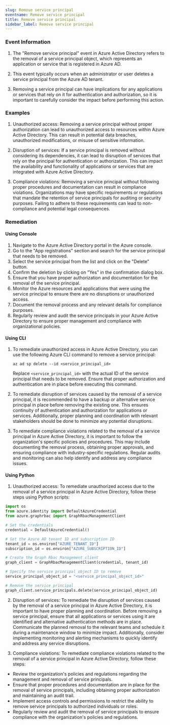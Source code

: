 ```yaml
--- 
slug: Remove service principal
eventname: Remove service principal
title: Remove service principal
sidebar_label: Remove service principal
---
```

                       
### Event Information

1. The "Remove service principal" event in Azure Active Directory refers to the removal of a service principal object, which represents an application or service that is registered in Azure AD.

2. This event typically occurs when an administrator or user deletes a service principal from the Azure AD tenant.

3. Removing a service principal can have implications for any applications or services that rely on it for authentication and authorization, so it is important to carefully consider the impact before performing this action.


### Examples

1. Unauthorized access: Removing a service principal without proper authorization can lead to unauthorized access to resources within Azure Active Directory. This can result in potential data breaches, unauthorized modifications, or misuse of sensitive information.

2. Disruption of services: If a service principal is removed without considering its dependencies, it can lead to disruption of services that rely on the principal for authentication or authorization. This can impact the availability and functionality of applications or services that are integrated with Azure Active Directory.

3. Compliance violations: Removing a service principal without following proper procedures and documentation can result in compliance violations. Organizations may have specific requirements or regulations that mandate the retention of service principals for auditing or security purposes. Failing to adhere to these requirements can lead to non-compliance and potential legal consequences.

### Remediation

#### Using Console

1. Navigate to the Azure Active Directory portal in the Azure console.
2. Go to the "App registrations" section and search for the service principal that needs to be removed.
3. Select the service principal from the list and click on the "Delete" button.
4. Confirm the deletion by clicking on "Yes" in the confirmation dialog box.
5. Ensure that you have proper authorization and documentation for the removal of the service principal.
6. Monitor the Azure resources and applications that were using the service principal to ensure there are no disruptions or unauthorized access.
7. Document the removal process and any relevant details for compliance purposes.
8. Regularly review and audit the service principals in your Azure Active Directory to ensure proper management and compliance with organizational policies.

#### Using CLI

1. To remediate unauthorized access in Azure Active Directory, you can use the following Azure CLI command to remove a service principal:

   ```
   az ad sp delete --id <service_principal_id>
   ```

   Replace `<service_principal_id>` with the actual ID of the service principal that needs to be removed. Ensure that proper authorization and authentication are in place before executing this command.

2. To remediate disruption of services caused by the removal of a service principal, it is recommended to have a backup or alternative service principal in place before removing the existing one. This ensures continuity of authentication and authorization for applications or services. Additionally, proper planning and coordination with relevant stakeholders should be done to minimize any potential disruptions.

3. To remediate compliance violations related to the removal of a service principal in Azure Active Directory, it is important to follow the organization's specific policies and procedures. This may include documenting the removal process, obtaining proper approvals, and ensuring compliance with industry-specific regulations. Regular audits and monitoring can also help identify and address any compliance issues.

#### Using Python

1. Unauthorized access: To remediate unauthorized access due to the removal of a service principal in Azure Active Directory, follow these steps using Python scripts:

```python
import os
from azure.identity import DefaultAzureCredential
from azure.graphrbac import GraphRbacManagementClient

# Set the credentials
credential = DefaultAzureCredential()

# Set the Azure AD tenant ID and subscription ID
tenant_id = os.environ["AZURE_TENANT_ID"]
subscription_id = os.environ["AZURE_SUBSCRIPTION_ID"]

# Create the Graph Rbac Management client
graph_client = GraphRbacManagementClient(credential, tenant_id)

# Specify the service principal object ID to remove
service_principal_object_id = "<service_principal_object_id>"

# Remove the service principal
graph_client.service_principals.delete(service_principal_object_id)
```

2. Disruption of services: To remediate the disruption of services caused by the removal of a service principal in Azure Active Directory, it is important to have proper planning and coordination. Before removing a service principal, ensure that all applications or services using it are identified and alternative authentication methods are in place. Communicate the planned removal to the relevant teams and schedule it during a maintenance window to minimize impact. Additionally, consider implementing monitoring and alerting mechanisms to quickly identify and address any service disruptions.

3. Compliance violations: To remediate compliance violations related to the removal of a service principal in Azure Active Directory, follow these steps:

- Review the organization's policies and regulations regarding the management and removal of service principals.
- Ensure that proper procedures and documentation are in place for the removal of service principals, including obtaining proper authorization and maintaining an audit trail.
- Implement access controls and permissions to restrict the ability to remove service principals to authorized individuals or roles.
- Regularly review and audit the removal of service principals to ensure compliance with the organization's policies and regulations.


 